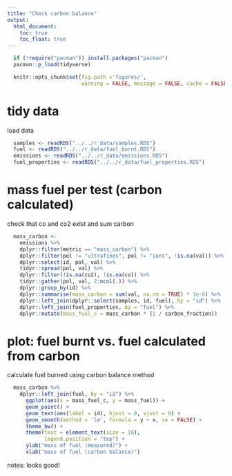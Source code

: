 ```yaml
---
title: "Check carbon balance"
output:
  html_document:
    toc: true
    toc_float: true
---
```


```r
  if (!require("pacman")) install.packages("pacman")
  pacman::p_load(tidyverse)
```

```r
  knitr::opts_chunk$set(fig.path ='figures/',
                        warning = FALSE, message = FALSE, cache = FALSE)
```

# tidy data

load data

```r
  samples <- readRDS("../../r_data/samples.RDS")
  fuel <- readRDS("../../r_data/fuel_burnt.RDS")
  emissions <- readRDS("../../r_data/emissions.RDS")
  fuel_properties <- readRDS("../../r_data/fuel_properties.RDS")
```

# mass fuel per test (carbon calculated)

check that co and co2 exist and sum carbon

```r
  mass_carbon <-
    emissions %>%
    dplyr::filter(metric == "mass_carbon") %>%
    dplyr::filter(pol != "ultrafines", pol != "ions", !is.na(val)) %>%
    dplyr::select(id, pol, val) %>%
    tidyr::spread(pol, val) %>%
    dplyr::filter(!is.na(co2), !is.na(co)) %>%
    tidyr::gather(pol, val, 2:ncol(.)) %>%
    dplyr::group_by(id) %>%
    dplyr::summarise(mass_carbon = sum(val, na.rm = TRUE) * 1e-6) %>%
    dplyr::left_join(dplyr::select(samples, id, fuel), by = "id") %>%
    dplyr::left_join(fuel_properties, by = "fuel") %>%
    dplyr::mutate(mass_fuel_c = mass_carbon * (1 / carbon_fraction))
```

# plot: fuel burnt vs. fuel calculated from carbon

calculate fuel burned using carbon balance method

```r
  mass_carbon %>%
    dplyr::left_join(fuel, by = "id") %>%
      ggplot(aes(x = mass_fuel_c, y = mass_fuel)) +
      geom_point() +
      geom_text(aes(label = id), hjust = 0, vjust = 0) +
      geom_smooth(method = 'lm', formula = y ~ x, se = FALSE) +
      theme_bw() +
      theme(text = element_text(size = 16),
            legend.position = "top") +
      ylab("mass of fuel (measured)") +
      xlab("mass of fuel (carbon balance)")
```


notes: looks good! 

